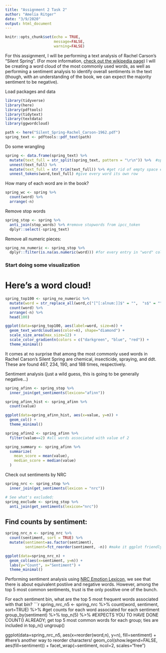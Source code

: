 ```yaml
---
title: "Assignment 2 Task 2"
author: "Amelia Ritger"
date: "3/9/2020"
output: html_document
---
```


```r
knitr::opts_chunk$set(echo = TRUE,
                      message=FALSE,
                      warning=FALSE)
```

For this assignment, I will be performing a text analysis of Rachel Carson's "Silent Spring". (For more information, [check out the wikipedia page](https://en.wikipedia.org/wiki/Silent_Spring)) I will be creating a word cloud of the most commonly used words, as well as performing a sentiment analysis to identify overall sentiments in the text (though, with an understanding of the book, we can expect the majority sentiment to be negative). 

Load packages and data
```r
library(tidyverse)
library(here)
library(pdftools)
library(tidytext)
library(textdata)
library(ggwordcloud)

path <- here("Silent_Spring-Rachel_Carson-1962.pdf")
spring_text <- pdftools::pdf_text(path)
```

Do some wrangling
```r
spring <- data.frame(spring_text) %>%
  mutate(text_full = str_split(spring_text, pattern = "\r\n")) %>%  #split up existing strings in rows, at each line break >> each line shows up as a difference piece of a string
  unnest(text_full) %>% 
  mutate(text_full = str_trim(text_full)) %>% #get rid of empty space endpoints
  unnest_tokens(word,text_full) #give every word its own row
```

How many of each word are in the book?
```r
spring_wc <- spring %>% 
  count(word) %>% 
  arrange(-n)
```

Remove stop words
```r
spring_stop <- spring %>% 
  anti_join(stop_words) %>% #remove stopwords from ipcc_token
  dplyr::select(-spring_text)
```

Remove all numeric pieces:
```r
spring_no_numeric <- spring_stop %>% 
  dplyr::filter(is.na(as.numeric(word))) #for every entry in "word" column, convert it to a number - if it's not a number, return NA
```

### Start doing some visualization

# Here's a word cloud!
```r
spring_top100 <- spring_no_numeric %>%
  mutate(word = str_replace_all(word,c("[^[:alnum:]]$" = "",  "s$" = "", "(\\(\\d*)" = "\\1\\)" ))) %>% #combine plural and singular words
  count(word) %>% 
  arrange(-n) %>% 
  head(100) 

ggplot(data=spring_top100, aes(label=word, size=n)) +
  geom_text_wordcloud(aes(color=n), shape="diamond") +
  scale_size_area(max_size=12) +
  scale_color_gradientn(colors = c("darkgreen", "blue", "red")) +
  theme_minimal()
```

It comes at no surprise that among the most commonly used words in Rachel Carson's Silent Spring are chemical, insecticide, spraying, and ddt. These are found 467, 234, 190, and 188 times, respectively. 

Sentiment analysis (just a wild guess, this is going to be generally negative...)
```r
spring_afinn <- spring_stop %>% 
  inner_join(get_sentiments(lexicon="afinn"))

spring_afinn_hist <- spring_afinn %>% 
  count(value)

ggplot(data=spring_afinn_hist, aes(x=value, y=n)) +
  geom_col() +
  theme_minimal()
```

```r
spring_afinn2 <- spring_afinn %>% 
  filter(value==2) #all words associated with value of 2

spring_summary <- spring_afinn %>% 
  summarize(
    mean_score = mean(value), 
    median_score = median(value)
  )
```

Check out sentiments by NRC
```r
spring_nrc <- spring_stop %>% 
  inner_join(get_sentiments(lexicon = "nrc"))

# See what's excluded:
spring_exclude <- spring_stop %>% 
  anti_join(get_sentiments(lexicon="nrc"))
```

## Find counts by sentiment:
```r
spring_nrc_n <- spring_nrc %>% 
  count(sentiment, sort = TRUE) %>% 
  mutate(sentiment=as.factor(sentiment),
         sentiment=fct_reorder(sentiment, -n)) #make it ggplot friendly (AKA remove default alphabetical order)

ggplot(data=spring_nrc_n) +
  geom_col(aes(x=sentiment, y=n)) +
  labs(y="Count", x="Sentiment") +
  theme_minimal()
```

Performing sentiment analysis using [NRC Emotion Lexicon](https://saifmohammad.com/WebPages/NRC-Emotion-Lexicon.htm), we see that there is about equivalent postiive and negative words. However, among the top 5 most common sentiments, trust is the only positive one of the bunch.

For each sentiment bin, what are the top 5 most frequent words associated with that bin?
```r
spring_nrc_n5 <- spring_nrc %>% 
  count(word, sentiment, sort=TRUE) %>% #get counts for each word associated for each sentiment
  group_by(sentiment) %>% 
  top_n(5) %>% #EXPECTS YOU TO HAVE DONE COUNT() ALREADY; get top 5 most common words for each group; ties are included in top_n()
  ungroup()

ggplot(data=spring_nrc_n5, aes(x=reorder(word,n), y=n), fill=sentiment) + #here's another way to reorder characters!
  geom_col(show.legend=FALSE, aes(fill=sentiment)) +
  facet_wrap(~sentiment, ncol=2, scales="free")
